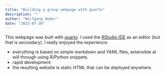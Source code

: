 ```yaml
---
title: "Building a group webpage with quarto"
description: ""
author: "Wolfgang Huber"
date: "2023-07-30"
---
```


This webpage was built with [quarto](https://quarto.org/).
I used the [RStudio IDE](https://posit.co/download/rstudio-desktop/) as an editor (but that is secondary).
I really enjoyed the experience:

 - everything is based on simple markdown and YAML files, extensible at will through using R/Python snippets.
 - rapid development
 - the resulting website is static HTML that can be deployed anywhere.
 
